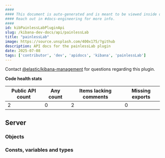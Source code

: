 ```yaml
---
####
#### This document is auto-generated and is meant to be viewed inside our experimental, new docs system.
#### Reach out in #docs-engineering for more info.
####
id: kibPainlessLabPluginApi
slug: /kibana-dev-docs/api/painlessLab
title: "painlessLab"
image: https://source.unsplash.com/400x175/?github
description: API docs for the painlessLab plugin
date: 2025-07-08
tags: ['contributor', 'dev', 'apidocs', 'kibana', 'painlessLab']
---
```




Contact [@elastic/kibana-management](https://github.com/orgs/elastic/teams/kibana-management) for questions regarding this plugin.

**Code health stats**

| Public API count  | Any count | Items lacking comments | Missing exports |
|-------------------|-----------|------------------------|-----------------|
| 2 | 0 | 2 | 0 |

## Server

### Objects
<DocDefinitionList data={painlessLabObj.server.objects}/>

### Consts, variables and types
<DocDefinitionList data={painlessLabObj.server.misc}/>

